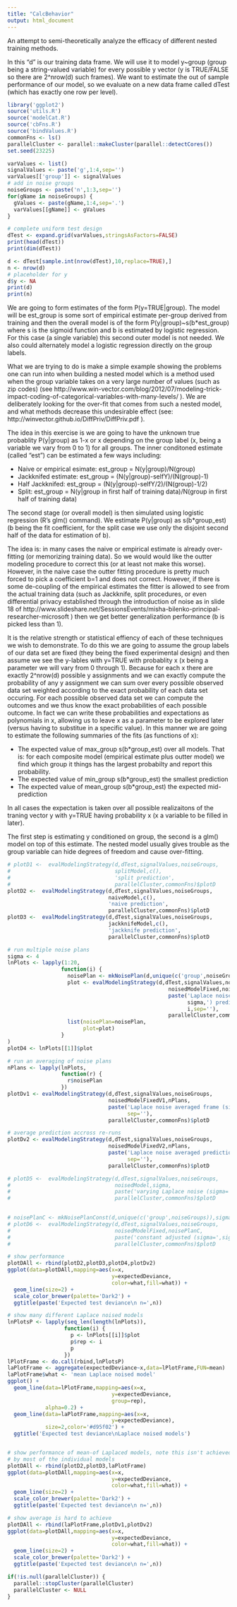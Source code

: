 ```yaml
---
title: "CalcBehavior"
output: html_document
---
```


An attempt to semi-theoretically analyze the efficacy of different nested training
methods.

In this "d" is our training data frame.  We will use it to model y~group (group being a string-valued variable) for every possible y vector (y is TRUE/FALSE so there are 2^nrow(d) such frames).  We want to estimate the out of sample performance of our model, so we evaluate on a new data frame called dTest (which has exactly one row per level).

```r
library('ggplot2')
source('utils.R')
source('modelCat.R')
source('cbFns.R')
source('bindValues.R')
commonFns <- ls()
parallelCluster <- parallel::makeCluster(parallel::detectCores())
set.seed(23225)

varValues <- list()
signalValues <- paste('g',1:4,sep='')
varValues[['group']] <- signalValues
# add in noise groups
noiseGroups <- paste('n',1:3,sep='')
for(gName in noiseGroups) {
  gValues <- paste(gName,1:4,sep='.')
  varValues[[gName]] <- gValues
}

# complete uniform test design
dTest <- expand.grid(varValues,stringsAsFactors=FALSE)
print(head(dTest))
print(dim(dTest))

d <- dTest[sample.int(nrow(dTest),10,replace=TRUE),]
n <- nrow(d)
# placeholder for y
d$y <- NA
print(d)
print(n)
```


We are going to form estimates of the form P(y=TRUE|group).  The model will
be est_group is some sort of empirical estimate per-group derived from training
and then the overall model is of the form P(y|group)~s(b*est_group) where s is the sigmoid
function and b is estimated by logistic regression.  For this case (a single variable)
this second outer model is not needed.  We also could alternately model a logistic regression directly on the group labels.

What we are trying to do is make a simple example showing the problems one can run
into when building a nested model which is a method used when the group variable takes
on a very large number of values (such as zip codes) (see http://www.win-vector.com/blog/2012/07/modeling-trick-impact-coding-of-categorical-variables-with-many-levels/ ).  We are deliberately looking for the over-fit that comes from such a nested model, and what methods decrease this undesirable effect (see: http://winvector.github.io/DiffPriv/DiffPriv.pdf ).

The idea in this exercise is we are going to have the unknown true probablity P(y|group) as 1-x or x depending on the group label (x, being a variable we vary from 0 to 1) for all groups.  The inner conditoned estimate (called "est") can be estimated a few ways including:

 * Naive or empirical esimate: est_group = N(y|group)/N(group)
 * Jackknifed estimate: est_group = (N(y|group)-selfY)/(N(group)-1)
 * Half Jackknifed: est_group = (N(y|group)-selfY/2)/(N(group)-1/2)
 * Split: est_group = N(y|group in first half of training data)/N(group in first half of training data)

The second stage (or overall model) is then simulated using logistic regression (R's glm() command).  We estimate P(y|group) as s(b*group_est) (b being the fit coefficient, for the split case we use only the disjoint second half of the data for estimation of b).

The idea is: in many cases the naive or empirical estimate is already over-fitting (or memorizing training data).  So we would would like the outter modeling procedure to correct this (or at least not make this worse).  However, in the naive case the outter fitting procedure is pretty much forced to pick a coefficient b=1 and does not correct.  However, if there is some de-coupling of the empirical estimates the fitter is allowed to see from the actual training data (such as Jackknife, split procedures, or even differential privacy established through the introduction of noise as in slide 18 of http://www.slideshare.net/SessionsEvents/misha-bilenko-principal-researcher-microsoft ) then we get better generalization performance (b is picked less than 1).

It is the relative strength or statistical effiency of each of these techniques we wish to demonstrate.  To do this we are going to assume the group labels of our data set are fixed (they being the fixed experimental design) and then assume we see the y-lables with y=TRUE with probablity x (x being a parameter we will vary from 0 through 1).  Because for each x there are exactly 2^nrow(d) possible y assignments and we can exactly compute the probability of any y assignment we can sum over every possible observed data set weighted according to the exact probability of each data set occuring.   For each possible observed data set we can compute the outcomes and we thus know the exact probabilities of each possible outcome.  In fact we can write these probabilities and expectations as polynomials in x, allowing us to leave x as a parameter to be explored later (versus having to substitue in a specific value).  In this manner we are going to estimate the following summaries of the fits (as functions of x):

 * The expected value of max_group s(b*group_est) over all models. That is: for each composite model (empirical estimate plus outter model) we find which group it things has the largest probabilty and report this probability.
 * The expected value of min_group s(b*group_est) the smallest prediction
 * The expected value of mean_group s(b*group_est) the expected mid-prediction
 
In all cases the expectation is taken over all possible realizaitons of the traning vector y with y=TRUE having probability x (x a variable to be filled in later).


The first step is estimating y conditioned on group, the second is a 
glm() model on top of this estimate.  The nested model usually gives trouble as the
group variable can hide degrees of freedom and cause over-fitting.




```r
# plotD1 <-  evalModelingStrategy(d,dTest,signalValues,noiseGroups,
#                                 splitModel,c(),
#                                 'split prediction',
#                                 parallelCluster,commonFns)$plotD
plotD2 <-  evalModelingStrategy(d,dTest,signalValues,noiseGroups,
                                naiveModel,c(),
                                'naive prediction',
                                parallelCluster,commonFns)$plotD
plotD3 <-  evalModelingStrategy(d,dTest,signalValues,noiseGroups,
                                jackknifeModel,c(),
                                'jackknife prediction',
                                parallelCluster,commonFns)$plotD

# run multiple noise plans
sigma <- 4
lnPlots <- lapply(1:20,
                 function(i) {
                   noisePlan <- mkNoisePlan(d,unique(c('group',noiseGroups)),sigma)
                   plot <- evalModelingStrategy(d,dTest,signalValues,noiseGroups,
                                                   noisedModelFixed,noisePlan,
                                                   paste('Laplace noise (sigma=',
                                                         sigma,') prediction\ntry=',
                                                         i,sep=''),
                                                   parallelCluster,commonFns)$plotD
                   list(noisePlan=noisePlan,
                        plot=plot)
                 }
)
plotD4 <- lnPlots[[1]]$plot

# run an averaging of noise plans
nPlans <- lapply(lnPlots,
                 function(r) {
                   r$noisePlan
                 })
plotDv1 <- evalModelingStrategy(d,dTest,signalValues,noiseGroups,
                                noisedModelFixedV1,nPlans,
                                paste('Laplace noise averaged frame (sigma=',sigma,') prediction',
                                      sep=''),
                                parallelCluster,commonFns)$plotD

# average prediction accross re-runs
plotDv2 <- evalModelingStrategy(d,dTest,signalValues,noiseGroups,
                                noisedModelFixedV2,nPlans,
                                paste('Laplace noise averaged prediction (sigma=',sigma,') prediction',
                                      sep=''),
                                parallelCluster,commonFns)$plotD

# plotD5 <-  evalModelingStrategy(d,dTest,signalValues,noiseGroups,
#                                 noisedModel,sigma,
#                                 paste('varying Laplace noise (sigma=',sigma,') prediction',sep=''),
#                                 parallelCluster,commonFns)$plotD
                                

# noisePlanC <- mkNoisePlanConst(d,unique(c('group',noiseGroups)),sigma)
# plotD6 <-  evalModelingStrategy(d,dTest,signalValues,noiseGroups,
#                                 noisedModelFixed,noisePlanC,
#                                 paste('constant adjusted (sigma=',sigma,') prediction',sep=''),
#                                 parallelCluster,commonFns)$plotD

```

```r
# show performance
plotDAll <- rbind(plotD2,plotD3,plotD4,plotDv2)
ggplot(data=plotDAll,mapping=aes(x=x,
                                 y=expectedDeviance,
                                 color=what,fill=what)) +
  geom_line(size=2) +
  scale_color_brewer(palette='Dark2') +
  ggtitle(paste('Expected test deviance\n n=',n))

# show many different Laplace noised models
lnPlotsP <- lapply(seq_len(length(lnPlots)),
                  function(i) {
                    p <- lnPlots[[i]]$plot
                    p$rep <- i
                    p
                  })
lPlotFrame <- do.call(rbind,lnPlotsP)
laPlotFrame <- aggregate(expectedDeviance~x,data=lPlotFrame,FUN=mean)
laPlotFrame$what <- 'mean Laplace noised model'
ggplot() +
  geom_line(data=lPlotFrame,mapping=aes(x=x,
                                 y=expectedDeviance,
                                 group=rep),
            alpha=0.2) +
  geom_line(data=laPlotFrame,mapping=aes(x=x,
                                 y=expectedDeviance),
            size=2,color='#d95f02') +
  ggtitle('Expected test deviance\nLaplace noised models')


# show performance of mean-of Laplaced models, note this isn't achieved 
# by most of the individual models
plotDAll <- rbind(plotD2,plotD3,laPlotFrame)
ggplot(data=plotDAll,mapping=aes(x=x,
                                 y=expectedDeviance,
                                 color=what,fill=what)) +
  geom_line(size=2) +
  scale_color_brewer(palette='Dark2') +
  ggtitle(paste('Expected test deviance\n n=',n))

# show average is hard to achieve
plotDAll <- rbind(laPlotFrame,plotDv1,plotDv2)
ggplot(data=plotDAll,mapping=aes(x=x,
                                 y=expectedDeviance,
                                 color=what,fill=what)) +
  geom_line(size=2) +
  scale_color_brewer(palette='Dark2') +
  ggtitle(paste('Expected test deviance\n n=',n))
```

```r
if(!is.null(parallelCluster)) {
  parallel::stopCluster(parallelCluster)
  parallelCluster <- NULL
}
```



